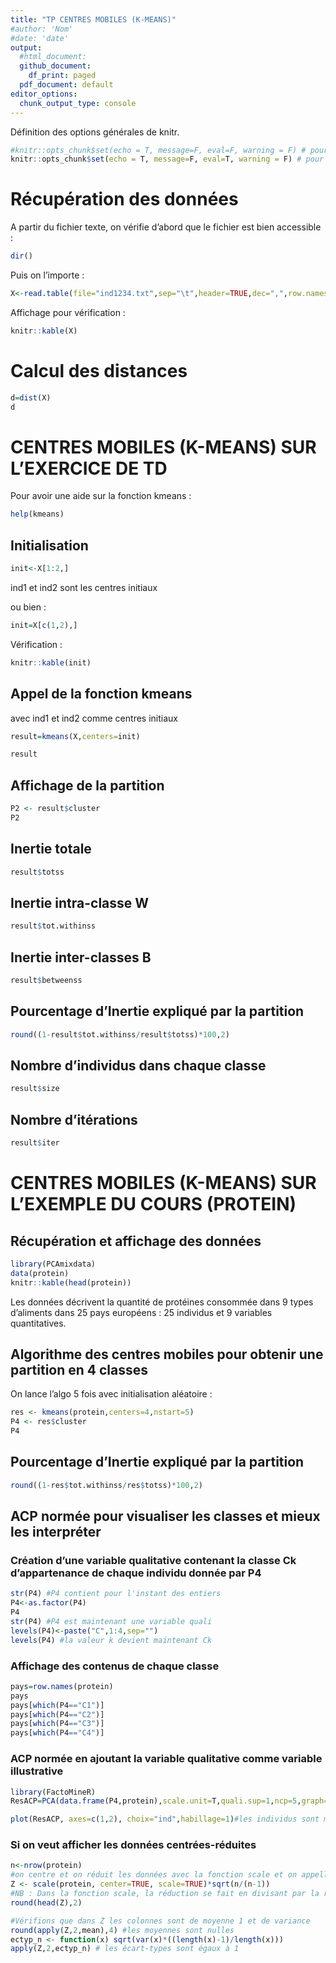 ```yaml
---
title: "TP CENTRES MOBILES (K-MEANS)"
#author: 'Nom'
#date: 'date'
output:
  #html_document:
  github_document:
    df_print: paged
  pdf_document: default
editor_options: 
  chunk_output_type: console
---
```


Définition des options générales de knitr.
```r
#knitr::opts_chunk$set(echo = T, message=F, eval=F, warning = F) # pour éditer le sujet
knitr::opts_chunk$set(echo = T, message=F, eval=T, warning = F) # pour éditer la correction
```

# Récupération des données

A partir du fichier texte, on vérifie d'abord que le fichier est bien accessible :
```r
dir()
```
Puis on l'importe : 
```r
X<-read.table(file="ind1234.txt",sep="\t",header=TRUE,dec=",",row.names=1)
```

Affichage pour vérification :
```r
knitr::kable(X)
```

# Calcul des distances 
```r
d=dist(X)
d
```


# CENTRES MOBILES (K-MEANS) SUR L'EXERCICE DE TD
Pour avoir une aide sur la fonction kmeans :
```r
help(kmeans)
```

## Initialisation

```r
init<-X[1:2,] 
```
ind1 et ind2 sont les centres initiaux

ou bien :
```r
init=X[c(1,2),]
```

Vérification :
```r
knitr::kable(init)
```

## Appel de la fonction kmeans
avec ind1 et ind2 comme centres initiaux 

```r
result=kmeans(X,centers=init) 
```

```r
result
```

## Affichage de la partition
```r
P2 <- result$cluster
P2
```

## Inertie totale
```r
result$totss
```

## Inertie intra-classe W
```r
result$tot.withinss
```

## Inertie inter-classes B
```r
result$betweenss
```

## Pourcentage d'Inertie expliqué par la partition
```r
round((1-result$tot.withinss/result$totss)*100,2)
```

## Nombre d'individus dans chaque classe
```r
result$size
```

## Nombre d'itérations
```r
result$iter 
```
 
# CENTRES MOBILES (K-MEANS) SUR L'EXEMPLE DU COURS (PROTEIN)

## Récupération et affichage des données

```r
library(PCAmixdata)
data(protein)
knitr::kable(head(protein))
```
Les données décrivent la quantité de protéines consommée dans 9 types d’aliments dans 25 pays européens : 25 individus et 9 variables quantitatives.

## Algorithme des centres mobiles pour obtenir une partition en 4 classes 
On lance l'algo 5 fois avec initialisation aléatoire :

```r
res <- kmeans(protein,centers=4,nstart=5) 
P4 <- res$cluster
P4
```

## Pourcentage d'Inertie expliqué par la partition
```r
round((1-res$tot.withinss/res$totss)*100,2)
```

## ACP normée pour visualiser les classes et mieux les interpréter


### Création d'une variable qualitative contenant la classe Ck d'appartenance de chaque individu donnée par P4 
```r
str(P4) #P4 contient pour l'instant des entiers
P4<-as.factor(P4)
P4
str(P4) #P4 est maintenant une variable quali
levels(P4)<-paste("C",1:4,sep="") 
levels(P4) #la valeur k devient maintenant Ck
```  

### Affichage des contenus de chaque classe
```r
pays=row.names(protein)
pays
pays[which(P4=="C1")]
pays[which(P4=="C2")]
pays[which(P4=="C3")]
pays[which(P4=="C4")]

```


### ACP normée en ajoutant la variable qualitative comme variable illustrative

```r
library(FactoMineR)
ResACP=PCA(data.frame(P4,protein),scale.unit=T,quali.sup=1,ncp=5,graph=T)

plot(ResACP, axes=c(1,2), choix="ind",habillage=1)#les individus sont maintenant colorés selon leur classe d'appartenance

```

### Si on veut afficher les données centrées-réduites 
```r
n<-nrow(protein)
#on centre et on réduit les données avec la fonction scale et on appelle Z la matrice des données centrées-réduites :
Z <- scale(protein, center=TRUE, scale=TRUE)*sqrt(n/(n-1)) 
#NB : Dans la fonction scale, la réduction se fait en divisant par la racine carrée de la variance sans biais (avec 1/(n-1)), appelée "var" dans R. Pour avoir les résultas classiques de réduction il faut donc multiplier les valeurs par la racine de (n/(n-1))
round(head(Z),2)

#Vérifions que dans Z les colonnes sont de moyenne 1 et de variance 
round(apply(Z,2,mean),4) #les moyennes sont nulles
ectyp_n <- function(x) sqrt(var(x)*((length(x)-1)/length(x)))
apply(Z,2,ectyp_n) # les écart-types sont égaux à 1

```

